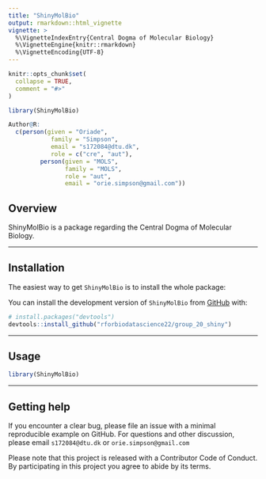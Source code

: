```yaml
---
title: "ShinyMolBio"
output: rmarkdown::html_vignette
vignette: >
  %\VignetteIndexEntry{Central Dogma of Molecular Biology}
  %\VignetteEngine{knitr::rmarkdown}
  %\VignetteEncoding{UTF-8}
---
```


```r
knitr::opts_chunk$set(
  collapse = TRUE,
  comment = "#>"
)
```

```r
library(ShinyMolBio)
```

```r
Author@R:
  c(person(given = "Oriade", 
            family = "Simpson",
            email = "s172084@dtu.dk", 
            role = c("cre", "aut"),
         person(given = "MOLS",
                family = "MOLS",
                role = "aut",
                email = "orie.simpson@gmail.com"))
```

<!-- badges: start -->
<!-- badges: end -->

## Overview

ShinyMolBio is a package regarding the Central Dogma of Molecular Biology.

***

## Installation

The easiest way to get `ShinyMolBio` is to install the whole package:

You can install the development version of `ShinyMolBio` from [GitHub](https://github.com/) with:

``` r
# install.packages("devtools")
devtools::install_github("rforbiodatascience22/group_20_shiny")
```

***

## Usage 

```r
library(ShinyMolBio)
```

***

## Getting help

If you encounter a clear bug, please file an issue with a minimal reproducible example on GitHub.
For questions and other discussion, please email `s172084@dtu.dk` or `orie.simpson@gmail.com`

Please note that this project is released with a Contributor Code of Conduct. By participating in this project you agree to abide by its terms.

